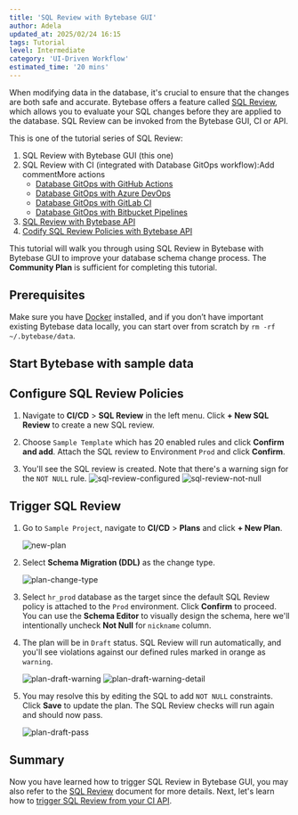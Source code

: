```yaml
---
title: 'SQL Review with Bytebase GUI'
author: Adela
updated_at: 2025/02/24 16:15
tags: Tutorial
level: Intermediate
category: 'UI-Driven Workflow'
estimated_time: '20 mins'
---
```



When modifying data in the database, it's crucial to ensure that the changes are both safe and accurate. Bytebase offers a feature called [SQL Review](/sql-review/review-policy/), which allows you to evaluate your SQL changes before they are applied to the database. SQL Review can be invoked from the Bytebase GUI, CI or API.

This is one of the tutorial series of SQL Review:

1.  SQL Review with Bytebase GUI (this one)
1.  SQL Review with CI (integrated with Database GitOps workflow):Add commentMore actions
    - [Database GitOps with GitHub Actions](/tutorials/gitops-github-workflow/#step-3-configure-sql-review-in-bytebase)
    - [Database GitOps with Azure DevOps](/tutorials/gitops-azure-devops-workflow/#step-3-configure-sql-review-in-bytebase)
    - [Database GitOps with GitLab CI](/tutorials/gitops-gitlab-workflow/#step-3-configure-sql-review-in-bytebase)
    - [Database GitOps with Bitbucket Pipelines](/tutorials/gitops-bitbucket-workflow/#step-3-configure-sql-review-in-bytebase)
1.  [SQL Review with Bytebase API](/tutorials/sql-review-api/)
1.  [Codify SQL Review Policies with Bytebase API](/tutorials/api-sql-review-policy/)

This tutorial will walk you through using SQL Review in Bytebase with Bytebase GUI to improve your database schema change process. The **Community Plan** is sufficient for completing this tutorial.

## Prerequisites

Make sure you have [Docker](https://www.docker.com/) installed, and if you don’t have important existing Bytebase data locally, you can start over from scratch by `rm -rf ~/.bytebase/data`.

## Start Bytebase with sample data

<PreparationWithSampleData />

## Configure SQL Review Policies

1. Navigate to **CI/CD** > **SQL Review** in the left menu. Click **+ New SQL Review** to create a new SQL review.

1. Choose `Sample Template` which has 20 enabled rules and click **Confirm and add**. Attach the SQL review to Environment `Prod` and click **Confirm**.

1. You'll see the SQL review is created. Note that there's a warning sign for the `NOT NULL` rule.
   ![sql-review-configured](/content/docs/tutorials/first-schema-change/bb-sql-review-configured.webp)
   ![sql-review-not-null](/content/docs/tutorials/sql-review-gui/bb-sql-review-not-null.webp)

## Trigger SQL Review

1. Go to `Sample Project`, navigate to **CI/CD** > **Plans** and click **+ New Plan**.

   ![new-plan](/content/docs/change-database/plan/bb-new-plan.webp)

1. Select **Schema Migration (DDL)** as the change type.

   ![plan-change-type](/content/docs/change-database/plan/bb-plan-change-type.webp)

1. Select `hr_prod` database as the target since the default SQL Review policy is attached to the `Prod` environment. Click **Confirm** to proceed. You can use the **Schema Editor** to visually design the schema, here we'll intentionally uncheck **Not Null** for `nickname` column.

1. The plan will be in `Draft` status. SQL Review will run automatically, and you'll see violations against our defined rules marked in orange as `warning`.

   ![plan-draft-warning](/content/docs/tutorials/sql-review-gui/bb-plan-draft-warning.webp)
   ![plan-draft-warning-detail](/content/docs/tutorials/sql-review-gui/bb-plan-draft-warning-detail.webp)

1. You may resolve this by editing the SQL to add `NOT NULL` constraints. Click **Save** to update the plan. The SQL Review checks will run again and should now pass.

   ![plan-draft-pass](/content/docs/tutorials/sql-review-gui/bb-plan-draft-pass.webp)

## Summary

Now you have learned how to trigger SQL Review in Bytebase GUI, you may also refer to the [SQL Review](/sql-review/review-policy) document for more details. Next, let's learn how to [trigger SQL Review from your CI API](/tutorials/sql-review-api/).
